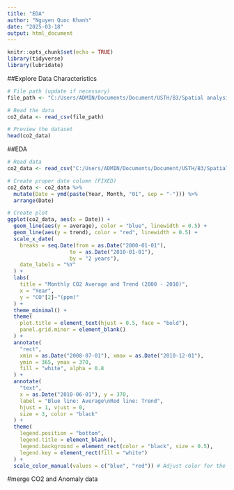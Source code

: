 ```yaml
---
title: "EDA"
author: "Nguyen Quoc Khanh"
date: "2025-03-18"
output: html_document
---
```


```r
knitr::opts_chunk$set(echo = TRUE)
library(tidyverse)
library(lubridate)
```

##Explore Data Characteristics

```r
# File path (update if necessary)
file_path <- "C:/Users/ADMIN/Documents/Document/USTH/B3/Spatial analysis/Analyzing-Global-Temperature-and-CO-Emission-Trends-2000-2010-/dataset/co2_2000_2010.csv"

# Read the data
co2_data <- read_csv(file_path)

# Preview the dataset
head(co2_data)

```

##EDA

```r
# Read data
co2_data <- read_csv("C:/Users/ADMIN/Documents/Document/USTH/B3/Spatial analysis/Analyzing-Global-Temperature-and-CO-Emission-Trends-2000-2010-/dataset/co2_2000_2010.csv")

# Create proper date column (FIXED)
co2_data <- co2_data %>%
  mutate(Date = ymd(paste(Year, Month, "01", sep = "-"))) %>%
  arrange(Date)

# Create plot
ggplot(co2_data, aes(x = Date)) +
  geom_line(aes(y = average), color = "blue", linewidth = 0.5) +
  geom_line(aes(y = trend), color = "red", linewidth = 0.5) +
  scale_x_date(
    breaks = seq.Date(from = as.Date("2000-01-01"), 
                    to = as.Date("2010-01-01"), 
                    by = "2 years"),
    date_labels = "%Y"
  ) +
  labs(
    title = "Monthly CO2 Average and Trend (2000 - 2010)",
    x = "Year",
    y = "CO"[2]~"(ppm)"
  ) +
  theme_minimal() +
  theme(
    plot.title = element_text(hjust = 0.5, face = "bold"),
    panel.grid.minor = element_blank()
  ) +
  annotate(
    "rect",
    xmin = as.Date("2008-07-01"), xmax = as.Date("2010-12-01"),
    ymin = 365, ymax = 370,
    fill = "white", alpha = 0.8
  ) +
  annotate(
    "text",
    x = as.Date("2010-06-01"), y = 370,
    label = "Blue line: Average\nRed line: Trend",
    hjust = 1, vjust = 0,
    size = 3, color = "black" 
  ) +
  theme(
    legend.position = "bottom",
    legend.title = element_blank(),
    legend.background = element_rect(color = "black", size = 0.5),
    legend.key = element_rect(fill = "white")
  ) +
  scale_color_manual(values = c("blue", "red")) # Adjust color for the lines in the legend

```

#merge CO2 and Anomaly data


